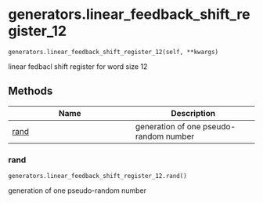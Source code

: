 # generators.linear_feedback_shift_register_12 { #sim_2024.generators.linear_feedback_shift_register_12 }

`generators.linear_feedback_shift_register_12(self, **kwargs)`

linear fedbacl shift register for word size 12

## Methods

| Name | Description |
| --- | --- |
| [rand](#sim_2024.generators.linear_feedback_shift_register_12.rand) | generation of one pseudo-random number |

### rand { #sim_2024.generators.linear_feedback_shift_register_12.rand }

`generators.linear_feedback_shift_register_12.rand()`

generation of one pseudo-random number